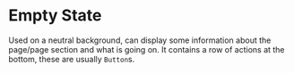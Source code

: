 


# Empty State
Used on a neutral background, can display some information about the page/page section and what is going on. It contains a row of actions at the bottom, these are usually `Button`s.

<Playground component={EmptyState}>
  <EmptyState />
</Playground>

